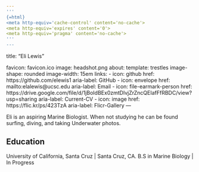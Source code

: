```yaml
---
'''
{=html}
<meta http-equiv='cache-control' content='no-cache'> 
<meta http-equiv='expires' content='0'> 
<meta http-equiv='pragma' content='no-cache'>
'''
---
```

title: "Eli Lewis"

favicon: favicon.ico
image: headshot.png
about: 
  template: trestles
  image-shape: rounded
  image-width: 15em
  links:
    - icon: github
      href: https://github.com/elewis1
      aria-label: GitHub
    - icon: envelope
      href: mailto:elalewis@ucsc.edu
      aria-label: Email
    - icon: file-earmark-person
      href: https://drive.google.com/file/d/1jBoIdBEx0zmtDlvjZrZncQEIafFfRBDC/view?usp=sharing
      aria-label: Current-CV
    - icon: image
      href: https://flic.kr/ps/423TzA
      aria-label: Flicr-Gallery
---

Eli is an aspiring Marine Biologist. When not studying he can be found surfing, diving, and taking Underwater photos.

## Education

University of California, Santa Cruz \| Santa Cruz, CA. B.S in Marine Biology \| In Progress

## 
